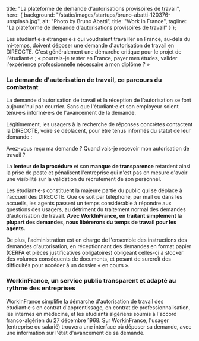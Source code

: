 
  title: "La plateforme de demande d'autorisations provisoires de travail",
  hero: {
    background: "/static/images/startups/bruno-abatti-120376-unsplash.jpg",
    alt: "Photo by Bruno Abatti",
    title: "Work in France",
    tagline: "La plateforme de demande d'autorisations provisoires de travail"
  }
};

<LayoutArticle meta={meta} startup="work-in-france">

Les étudiant·e·s étranger·e·s qui voudraient travailler en France, au-delà du mi-temps, doivent déposer une demande d'autorisation de travail en DIRECCTE. C'est généralement une démarche critique pour le projet de l'étudiant·e ; « pourrais-je rester en France, payer mes études, valider l'expérience professionnelle nécessaire à mon diplôme ? »

### La demande d'autorisation de travail, ce parcours du combatant

La demande d'autorisation de travail et la réception de l'autorisation se font aujourd'hui par courrier. Sans que l'étudiant·e et son employeur soient tenu·e·s informé·e·s de l'avancement de la demande.

Légitimement, les usagers à la recherche de réponses concrètes contactent la DIRECCTE, voire se déplacent, pour être tenus informés du statut de leur demande :

Avez-vous reçu ma demande ? Quand vais-je recevoir mon autorisation de travail ?

La **lenteur de la procédure** et son **manque de transparence** retardent ainsi la prise de poste et pénalisent l'entreprise qui n'est pas en mesure d'avoir une visibilité sur la validation du recrutement de son personnel.

Les étudiant·e·s constituent la majeure partie du public qui se déplace à l'accueil des DIRECCTE. Que ce soit par téléphone, par mail ou dans les accueils, les agents passent un temps considérable à répondre aux questions des usagers, au détriment du traitement normal des demandes d'autorisation de travail. **Avec WorkInFrance, en traitant simplement la plupart des demandes, nous libérerons du temps de travail pour les agents.**

De plus, l'administration est en charge de l'ensemble des instructions des demandes d'autorisation, en réceptionnant des demandes en format papier (CERFA et pièces justificatives obligatoires) obligeant celles-ci à stocker des volumes conséquents de documents, et posant de surcroît des difficultés pour accéder à un dossier « en cours ».

### WorkinFrance, un service public transparent et adapté au rythme des entreprises

WorkInFrance simplifie la démarche d'autorisation de travail des étudiant·e·s en contrat d'apprentissage, en contrat de professionnalisation, les internes en médecine, et les étudiants algériens soumis à l'accord franco-algérien du 27 décembre 1968. Sur WorkinFrance, l'usager (entreprise ou salarié) trouvera une interface où déposer sa demande, avec une information sur l'état d'avancement de sa demande.

  <Timeline>
    <TimelineEvent
      date="14/05/2019"
      title="WIF déployé dans 23 départements"
      category="Déploiement" />
    <TimelineEvent
      date="09/04/2019"
      title="4000 dossiers acceptés sur Work in France"
      category="Usage" />
    <TimelineEvent
      date="01/04/2019"
      title="Work in France est accessible dans toute la région Ile-de-France"
      category="Déploiement" />
    <TimelineEvent
      date="05/09/2018"
      title="1000 dossiers déposés sur Work in France"
      category="Usage" />
    <TimelineEvent
      date="27/03/2018"
      title="Ouverture de l'UD de Paris (75)"
      category="Déploiement" />
    <TimelineEvent
      date="28/09/2017"
      title="Lauréat du hackathon"
      category="Pilotage" />
  </Timeline>

</LayoutArticle>
